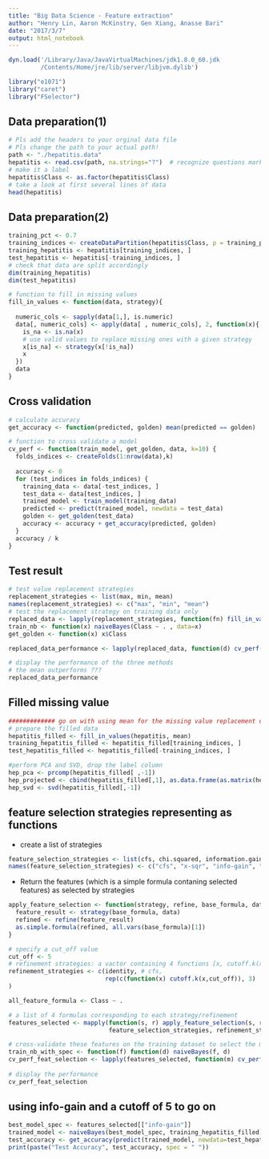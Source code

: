```yaml
---
title: "Big Data Science - Feature extraction"
author: "Henry Lin, Aaron McKinstry, Gen Xiang, Anasse Bari"
date: "2017/3/7"
output: html_notebook
---
```



```r
dyn.load('/Library/Java/JavaVirtualMachines/jdk1.8.0_60.jdk
         /Contents/Home/jre/lib/server/libjvm.dylib')

library("e1071")
library("caret")
library("FSelector")
```


## Data preparation(1)

```r

# Pls add the headers to your orginal data file
# Pls change the path to your actual path!
path <- "./hepatitis.data"
hepatitis <- read.csv(path, na.strings="?")  # recognize questions marks as NA
# make it a label
hepatitis$Class <- as.factor(hepatitis$Class)
# take a look at first several lines of data
head(hepatitis)

```


## Data preparation(2)
```r
training_pct <- 0.7
training_indices <- createDataPartition(hepatitis$Class, p = training_pct)[[1]]
training_hepatitis <- hepatitis[training_indices, ]
test_hepatitis <- hepatitis[-training_indices, ]
# check that data are split accordingly
dim(training_hepatitis)
dim(test_hepatitis)

# function to fill in missing values
fill_in_values <- function(data, strategy){
  
  numeric_cols <- sapply(data[1,], is.numeric)
  data[, numeric_cols] <- apply(data[ , numeric_cols], 2, function(x){
    is_na <- is.na(x)
    # use valid values to replace missing ones with a given strategy
    x[is_na] <- strategy(x[!is_na])
    x
  })
  data
}
```



## Cross validation
```r
# calculate accuracy
get_accuracy <- function(predicted, golden) mean(predicted == golden)

# function to cross validate a model
cv_perf <- function(train_model, get_golden, data, k=10) {
  folds_indices <- createFolds(1:nrow(data),k)
  
  accuracy <- 0
  for (test_indices in folds_indices) {
    training_data <- data[-test_indices, ]
    test_data <- data[test_indices, ]
    trained_model <- train_model(training_data)
    predicted <- predict(trained_model, newdata = test_data)
    golden <- get_golden(test_data)
    accuracy <- accuracy + get_accuracy(predicted, golden)
  }
  accuracy / k
}
```


## Test result
```r
# test value replacement strategies
replacement_strategies <- list(max, min, mean)
names(replacement_strategies) <- c("max", "min", "mean")
# test the replacement strategy on training data only
replaced_data <- lapply(replacement_strategies, function(fn) fill_in_values(training_hepatitis, fn))
train_nb <- function(x) naiveBayes(Class ~ . , data=x)
get_golden <- function(x) x$Class

replaced_data_performance <- lapply(replaced_data, function(d) cv_perf(train_nb, get_golden, data=d, k=10))

# display the performance of the three methods
# the mean outperforms ???
replaced_data_performance
```

## Filled missing value
```r
############# go on with using mean for the missing value replacement of entire dataset ###########
# prepare the filled data
hepatitis_filled <- fill_in_values(hepatitis, mean)
training_hepatitis_filled <- hepatitis_filled[training_indices, ]
test_hepatitis_filled <- hepatitis_filled[-training_indices, ]

#perform PCA and SVD, drop the label column
hep_pca <- prcomp(hepatitis_filled[ ,-1])
hep_projected <- cbind(hepatitis_filled[,1], as.data.frame(as.matrix(hepatitis_filled[,-1]) %*% hep_pca$rotation))
hep_svd <- svd(hepatitis_filled[,-1])
```


##  feature selection strategies representing as functions

- create a list of strategies
```r
feature_selection_strategies <- list(cfs, chi.squared, information.gain, gain.ratio)
names(feature_selection_strategies) <- c("cfs", "x-sqr", "info-gain", "gain-ratio")
```
- Return the features (which is a simple formula contaning selected features) as selected by strategies
```r
apply_feature_selection <- function(strategy, refine, base_formula, data){
  feature_result <- strategy(base_formula, data)
  refined <- refine(feature_result)
  as.simple.formula(refined, all.vars(base_formula)[1])
}
```

```r

# specify a cut_off value 
cut_off <- 5
# refinement strategies: a vactor containing 4 functions [x, cutoff.k(x,5), cutoff.k(x,5), cutoff.k(x,5)] 
refinement_strategies <- c(identity, # cfs,
                           rep(c(function(x) cutoff.k(x,cut_off)), 3)
)

all_feature_formula <- Class ~ .

# a list of 4 formulas corresponding to each strategy/refinement
features_selected <- mapply(function(s, r) apply_feature_selection(s, r, all_feature_formula, training_hepatitis_filled), 
                            feature_selection_strategies, refinement_strategies)

# cross-validate these features on the training dataset to select the model
train_nb_with_spec <- function(f) function(d) naiveBayes(f, d)
cv_perf_feat_selection <- lapply(features_selected, function(m) cv_perf(train_nb_with_spec(m), 
                                                                        get_golden, training_hepatitis_filled, k=10))
# display the performance
cv_perf_feat_selection
```

## using info-gain and a cutoff of 5 to go on 
```r
best_model_spec <- features_selected[["info-gain"]]
trained_model <- naiveBayes(best_model_spec, training_hepatitis_filled)
test_accuracy <- get_accuracy(predict(trained_model, newdata=test_hepatitis_filled), get_golden(test_hepatitis_filled))
print(paste("Test Accuracy", test_accuracy, spec = " "))
```

